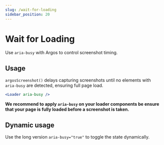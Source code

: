 ```yaml
---
slug: /wait-for-loading
sidebar_position: 20
---
```


# Wait for Loading

Use `aria-busy` with Argos to control screenshot timing.

## Usage

`argosScreenshot()` delays capturing screenshots until no elements with `aria-busy` are detected, ensuring full page load.

```jsx
<Loader aria-busy />
```

**We recommend to apply `aria-busy` on your loader components be ensure that your page is fully loaded before a screenshot is taken.**

## Dynamic usage

Use the long version `aria-busy="true"` to toggle the state dynamically.
